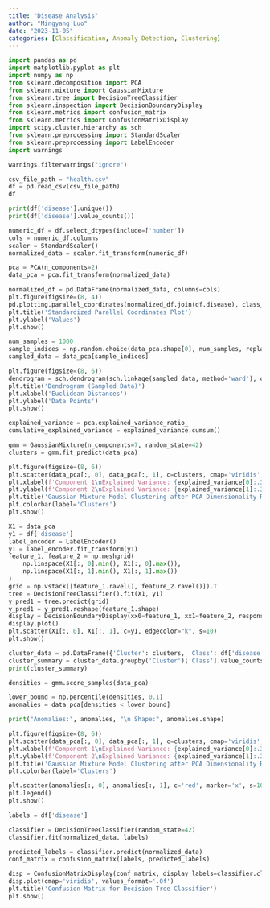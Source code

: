```yaml
---
title: "Disease Analysis"
author: "Mingyang Luo"
date: "2023-11-05"
categories: [Classification, Anomaly Detection, Clustering]
---
```


```python
import pandas as pd
import matplotlib.pyplot as plt
import numpy as np
from sklearn.decomposition import PCA
from sklearn.mixture import GaussianMixture
from sklearn.tree import DecisionTreeClassifier
from sklearn.inspection import DecisionBoundaryDisplay
from sklearn.metrics import confusion_matrix
from sklearn.metrics import ConfusionMatrixDisplay
import scipy.cluster.hierarchy as sch
from sklearn.preprocessing import StandardScaler
from sklearn.preprocessing import LabelEncoder
import warnings

warnings.filterwarnings("ignore")

csv_file_path = "health.csv"
df = pd.read_csv(csv_file_path)
df
```

```python
print(df['disease'].unique())
print(df['disease'].value_counts())
```

```python
numeric_df = df.select_dtypes(include=['number'])
cols = numeric_df.columns
scaler = StandardScaler()
normalized_data = scaler.fit_transform(numeric_df)

pca = PCA(n_components=2)
data_pca = pca.fit_transform(normalized_data)

normalized_df = pd.DataFrame(normalized_data, columns=cols)
plt.figure(figsize=(8, 4))  
pd.plotting.parallel_coordinates(normalized_df.join(df.disease), class_column='disease', colormap='hsv') 
plt.title('Standardized Parallel Coordinates Plot')
plt.ylabel('Values')
plt.show()
```

```python
num_samples = 1000 
sample_indices = np.random.choice(data_pca.shape[0], num_samples, replace=False)
sampled_data = data_pca[sample_indices]

plt.figure(figsize=(8, 6)) 
dendrogram = sch.dendrogram(sch.linkage(sampled_data, method='ward'), orientation='right')  
plt.title('Dendrogram (Sampled Data)')
plt.xlabel('Euclidean Distances')
plt.ylabel('Data Points')
plt.show()
```

```python
explained_variance = pca.explained_variance_ratio_
cumulative_explained_variance = explained_variance.cumsum()

gmm = GaussianMixture(n_components=7, random_state=42)
clusters = gmm.fit_predict(data_pca)

plt.figure(figsize=(8, 6))
plt.scatter(data_pca[:, 0], data_pca[:, 1], c=clusters, cmap='viridis', alpha=0.7, s=40)
plt.xlabel(f'Component 1\nExplained Variance: {explained_variance[0]:.3f}, Cumulative Explained Variance: {cumulative_explained_variance[0]:.3f}')
plt.ylabel(f'Component 2\nExplained Variance: {explained_variance[1]:.3f}, Cumulative Explained Variance: {cumulative_explained_variance[1]:.3f}')
plt.title('Gaussian Mixture Model Clustering after PCA Dimensionality Reduction')
plt.colorbar(label='Clusters')
plt.show()
```

```python
X1 = data_pca 
y1 = df['disease']
label_encoder = LabelEncoder()
y1 = label_encoder.fit_transform(y1)
feature_1, feature_2 = np.meshgrid(
    np.linspace(X1[:, 0].min(), X1[:, 0].max()),
    np.linspace(X1[:, 1].min(), X1[:, 1].max())
)
grid = np.vstack([feature_1.ravel(), feature_2.ravel()]).T
tree = DecisionTreeClassifier().fit(X1, y1)
y_pred1 = tree.predict(grid)
y_pred1 = y_pred1.reshape(feature_1.shape)
display = DecisionBoundaryDisplay(xx0=feature_1, xx1=feature_2, response=y_pred1)
display.plot()
plt.scatter(X1[:, 0], X1[:, 1], c=y1, edgecolor="k", s=10)
plt.show()
```

```python
cluster_data = pd.DataFrame({'Cluster': clusters, 'Class': df['disease']}) 
cluster_summary = cluster_data.groupby('Cluster')['Class'].value_counts().unstack().fillna(0)
print(cluster_summary)
```

```python
densities = gmm.score_samples(data_pca)

lower_bound = np.percentile(densities, 0.1)
anomalies = data_pca[densities < lower_bound]

print("Anomalies:", anomalies, "\n Shape:", anomalies.shape) 
```

```python
plt.figure(figsize=(8, 6))
plt.scatter(data_pca[:, 0], data_pca[:, 1], c=clusters, cmap='viridis', alpha=0.7, s=40)
plt.xlabel(f'Component 1\nExplained Variance: {explained_variance[0]:.3f}, Cumulative Explained Variance: {cumulative_explained_variance[0]:.3f}')
plt.ylabel(f'Component 2\nExplained Variance: {explained_variance[1]:.3f}, Cumulative Explained Variance: {cumulative_explained_variance[1]:.3f}')
plt.title('Gaussian Mixture Model Clustering after PCA Dimensionality Reduction')
plt.colorbar(label='Clusters')

plt.scatter(anomalies[:, 0], anomalies[:, 1], c='red', marker='x', s=100, label='Anomalies')
plt.legend()
plt.show()
```

```python
labels = df['disease']

classifier = DecisionTreeClassifier(random_state=42)
classifier.fit(normalized_data, labels)

predicted_labels = classifier.predict(normalized_data)
conf_matrix = confusion_matrix(labels, predicted_labels)

disp = ConfusionMatrixDisplay(conf_matrix, display_labels=classifier.classes_)
disp.plot(cmap='viridis', values_format='.0f')
plt.title('Confusion Matrix for Decision Tree Classifier')
plt.show()
```
